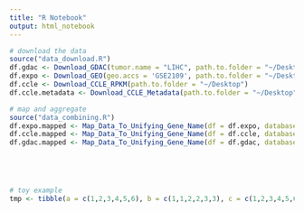 ```yaml
---
title: "R Notebook"
output: html_notebook
---
```


```r
# download the data
source("data_download.R")
df.gdac <- Download_GDAC(tumor.name = "LIHC", path.to.folder = "~/Desktop")
df.expo <- Download_GEO(geo.accs = 'GSE2109', path.to.folder = "~/Desktop")
df.ccle <- Download_CCLE_RPKM(path.to.folder = "~/Desktop")
df.ccle.metadata <- Download_CCLE_Metadata(path.to.folder = "~/Desktop")

# map and aggregate
source("data_combining.R")
df.expo.mapped <- Map_Data_To_Unifying_Gene_Name(df = df.expo, database.name = "EXPO")
df.ccle.mapped <- Map_Data_To_Unifying_Gene_Name(df = df.ccle, database.name = "CCLE")
df.gdac.mapped <- Map_Data_To_Unifying_Gene_Name(df = df.gdac, database.name = "GDAC")





# toy example
tmp <- tibble(a = c(1,2,3,4,5,6), b = c(1,1,2,2,3,3), c = c(1,2,3,4,5,6))



```

